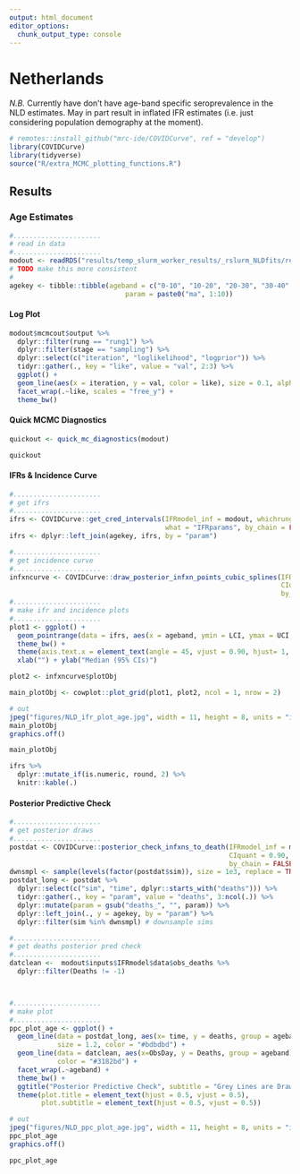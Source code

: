 ```yaml
---
output: html_document
editor_options: 
  chunk_output_type: console
---
```


# Netherlands
_N.B._ Currently have don't have age-band specific seroprevalence in the NLD estimates. May in part result in inflated IFR estimates (i.e. just considering population demography at the moment).

```r
# remotes::install_github("mrc-ide/COVIDCurve", ref = "develop")
library(COVIDCurve)
library(tidyverse)
source("R/extra_MCMC_plotting_functions.R")
```


## Results {.tabset}

### Age Estimates
```r
#...................... 
# read in data
#......................
modout <- readRDS("results/temp_slurm_worker_results/_rslurm_NLDfits/results_0.RDS")[[1]]
# TODO make this more consistent
# 
agekey <- tibble::tibble(ageband = c("0-10", "10-20", "20-30", "30-40", "40-50", "50-60", "60-70", "70-80", "80-90", "90-999"),
                             param = paste0("ma", 1:10))
```

#### Log Plot
```r
modout$mcmcout$output %>%
  dplyr::filter(rung == "rung1") %>%
  dplyr::filter(stage == "sampling") %>%
  dplyr::select(c("iteration", "loglikelihood", "logprior")) %>%
  tidyr::gather(., key = "like", value = "val", 2:3) %>%
  ggplot() +
  geom_line(aes(x = iteration, y = val, color = like), size = 0.1, alpha = 0.8) +
  facet_wrap(.~like, scales = "free_y") +
  theme_bw()

```

#### Quick MCMC Diagnostics
```r
quickout <- quick_mc_diagnostics(modout)
```
```r
quickout
```

#### IFRs & Incidence Curve

```r
#...................... 
# get ifrs 
#......................
ifrs <- COVIDCurve::get_cred_intervals(IFRmodel_inf = modout, whichrung = paste0("rung", 1),
                                       what = "IFRparams", by_chain = FALSE)
ifrs <- dplyr::left_join(agekey, ifrs, by = "param")

#...................... 
# get incidence curve
#......................
infxncurve <- COVIDCurve::draw_posterior_infxn_points_cubic_splines(IFRmodel_inf = modout,
                                                                    CIquant = 0.90,
                                                                    by_chain = FALSE)
#...................... 
# make ifr and incidence plots
#......................
plot1 <- ggplot() +
  geom_pointrange(data = ifrs, aes(x = ageband, ymin = LCI, ymax = UCI, y = median), color = "#252525") +
  theme_bw() +
  theme(axis.text.x = element_text(angle = 45, vjust = 0.90, hjust= 1, face = "bold")) +
  xlab("") + ylab("Median (95% CIs)")

plot2 <- infxncurve$plotObj

main_plotObj <- cowplot::plot_grid(plot1, plot2, ncol = 1, nrow = 2)

# out
jpeg("figures/NLD_ifr_plot_age.jpg", width = 11, height = 8, units = "in", res = 500)
main_plotObj
graphics.off()

```

```r
main_plotObj
```

```r
ifrs %>% 
  dplyr::mutate_if(is.numeric, round, 2) %>% 
  knitr::kable(.)

```


#### Posterior Predictive Check
```r
#...................... 
# get posterior draws
#......................
postdat <- COVIDCurve::posterior_check_infxns_to_death(IFRmodel_inf = modout,
                                                       CIquant = 0.90,
                                                       by_chain = FALSE)
dwnsmpl <- sample(levels(factor(postdat$sim)), size = 1e3, replace = TRUE) # downsample sims, replace = TRUE just for debug
postdat_long <- postdat %>%
  dplyr::select(c("sim", "time", dplyr::starts_with("deaths"))) %>%
  tidyr::gather(., key = "param", value = "deaths", 3:ncol(.)) %>%
  dplyr::mutate(param = gsub("deaths_", "", param)) %>% 
  dplyr::left_join(., y = agekey, by = "param") %>%
  dplyr::filter(sim %in% dwnsmpl) # downsample sims

#......................
# get deaths posterior pred check
#......................
datclean <-  modout$inputs$IFRmodel$data$obs_deaths %>%
  dplyr::filter(Deaths != -1)



#...................... 
# make plot
#......................
ppc_plot_age <- ggplot() +
  geom_line(data = postdat_long, aes(x= time, y = deaths, group = ageband), 
            size = 1.2, color = "#bdbdbd") +
  geom_line(data = datclean, aes(x=ObsDay, y = Deaths, group = ageband), 
            color = "#3182bd") +
  facet_wrap(.~ageband) +
  theme_bw() +
  ggtitle("Posterior Predictive Check", subtitle = "Grey Lines are Draws from Posterior, Blue Line is Observed Data (from ECDC)") +
  theme(plot.title = element_text(hjust = 0.5, vjust = 0.5),
        plot.subtitle = element_text(hjust = 0.5, vjust = 0.5))

# out
jpeg("figures/NLD_ppc_plot_age.jpg", width = 11, height = 8, units = "in", res = 500)
ppc_plot_age
graphics.off()

```


```r
ppc_plot_age
```

<!-- ### Regional Estimates -->
<!-- ```{r} -->
<!-- #......................  -->
<!-- # read in data -->
<!-- #...................... -->
<!-- modout <- readRDS("results/temp_slurm_worker_results/_rslurm_ESPregion/results_0.RDS")[[1]] -->
<!-- rgnkey <- readRDS("data/derived/ESP/ESP_rgn_key.RDS") %>%  -->
<!--   dplyr::rename(param = name, -->
<!--                 region = rgn) -->
<!-- ``` -->

<!-- #### Log Plot -->
<!-- ```{r, results='asis', fig.width=8, fig.height=3} -->
<!-- modout$mcmcout$output %>% -->
<!--   dplyr::filter(rung == "rung1") %>% -->
<!--   dplyr::filter(stage == "sampling") %>% -->
<!--   dplyr::select(c("iteration", "loglikelihood", "logprior")) %>% -->
<!--   tidyr::gather(., key = "like", value = "val", 2:3) %>% -->
<!--   ggplot() + -->
<!--   geom_line(aes(x = iteration, y = val, color = like), size = 0.1, alpha = 0.8) + -->
<!--   facet_wrap(.~like, scales = "free_y") + -->
<!--   theme_bw() -->

<!-- ``` -->

<!-- #### IFRs & Incidence Curve -->

<!-- ```{r} -->
<!-- #......................  -->
<!-- # get ifrs  -->
<!-- #...................... -->
<!-- ifrs <- COVIDCurve::get_cred_intervals(IFRmodel_inf = modout, whichrung = paste0("rung", 1), -->
<!--                                        what = "IFRparams", by_chain = FALSE) -->
<!-- ifrs <- dplyr::left_join(rgnkey, ifrs, by = "param") -->

<!-- #......................  -->
<!-- # get incidence curve -->
<!-- #...................... -->
<!-- infxncurve <- COVIDCurve::draw_posterior_infxn_points_cubic_splines(IFRmodel_inf = modout, -->
<!--                                                                     CIquant = 0.90, -->
<!--                                                                     by_chain = FALSE) -->
<!-- #......................  -->
<!-- # make ifr and incidence plots -->
<!-- #...................... -->
<!-- plot1 <- ggplot() + -->
<!--   geom_pointrange(data = ifrs, aes(x = region, ymin = LCI, ymax = UCI, y = median), color = "#252525") + -->
<!--   theme_bw() + -->
<!--   theme(axis.text.x = element_text(angle = 45, vjust = 0.90, hjust= 1, face = "bold")) + -->
<!--   xlab("") + ylab("Median (95% CIs)") -->

<!-- plot2 <- infxncurve$plotObj -->

<!-- main_plotObj <- cowplot::plot_grid(plot1, plot2, ncol = 1, nrow = 2) -->

<!-- ``` -->

<!-- ```{r, results='asis', fig.width=8, fig.height=6} -->
<!-- main_plotObj -->
<!-- ``` -->

<!-- ```{r, results='asis', fig.width=8, fig.height=6} -->
<!-- ifrs %>%  -->
<!--   dplyr::mutate_if(is.numeric, round, 2) %>%  -->
<!--   knitr::kable(.) -->

<!-- ``` -->



<!-- #### Posterior Predictive Check -->
<!-- ```{r} -->
<!-- #......................  -->
<!-- # get posterior draws -->
<!-- #...................... -->
<!-- postdat <- COVIDCurve::posterior_check_infxns_to_death(IFRmodel_inf = modout, -->
<!--                                                        CIquant = 0.90, -->
<!--                                                        by_chain = FALSE) -->
<!-- dwnsmpl <- sample(levels(factor(postdat$sim)), size = 1e3, replace = TRUE) # downsample sims, replace = TRUE just for debug -->
<!-- postdat_long <- postdat %>% -->
<!--   dplyr::select(c("sim", "time", dplyr::starts_with("deaths"))) %>% -->
<!--   tidyr::gather(., key = "param", value = "deaths", 3:ncol(.)) %>% -->
<!--   dplyr::mutate(param = gsub("deaths_", "", param)) %>%  -->
<!--   dplyr::left_join(., y = rgnkey, by = "param") %>% -->
<!--   dplyr::filter(sim %in% dwnsmpl) # downsample sims -->

<!-- #...................... -->
<!-- # get deaths posterior pred check -->
<!-- #...................... -->
<!-- datclean <-  modout$inputs$IFRmodel$data$obs_deaths %>% -->
<!--   dplyr::filter(Deaths != -1) -->

<!-- #......................  -->
<!-- # make plot -->
<!-- #...................... -->
<!-- ppc_plot_rgn <- ggplot() + -->
<!--   geom_line(data = postdat_long, aes(x= time, y = deaths, group = region),  -->
<!--             size = 1.2, color = "#bdbdbd") + -->
<!--   geom_line(data = datclean, aes(x=ObsDay, y = Deaths, group = region),  -->
<!--             color = "#3182bd") + -->
<!--   facet_wrap(.~region) + -->
<!--   theme_bw() + -->
<!--   ggtitle("Posterior Predictive Check", subtitle = "Grey Lines are Draws from Posterior, Blue Line is Observed Data (from ECDC)") + -->
<!--   theme(plot.title = element_text(hjust = 0.5, vjust = 0.5), -->
<!--         plot.subtitle = element_text(hjust = 0.5, vjust = 0.5)) -->

<!-- ``` -->


<!-- ```{r, results='asis', fig.width=8, fig.height=6} -->
<!-- ppc_plot_rgn -->
<!-- ``` -->


## {-}
